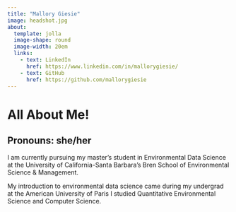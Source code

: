 ```yaml
---
title: "Mallory Giesie"
image: headshot.jpg
about: 
  template: jolla
  image-shape: round
  image-width: 20em
  links:
    - text: LinkedIn
      href: https://www.linkedin.com/in/mallorygiesie/
    - text: GitHub
      href: https://github.com/mallorygiesie
---
```


<div class = about_me>

<h1> All About Me! </h1>

<h2> **Pronouns:** she/her </h2>

<div class = "Bio"> I am currently pursuing my master's student in Environmental Data Science at the University of California-Santa Barbara's Bren School of Environmental Science & Management.

My introduction to environmental data science came during my undergrad at the American University of Paris I studied Quantitative Environmental Science and Computer Science. </div>

</div>
